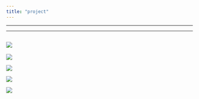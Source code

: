 ```yaml
---
title: "project"
---
```


------------------------------------------------------------------------

------------------------------------------------------------------------

## ![](images/Screenshot%202025-03-04%20162404.png)

![](images/Screenshot%202025-03-04%20162425.png)

![](images/Screenshot%202025-03-04%20162443.png)

![](images/Screenshot%202025-03-04%20162500.png)

![](images/Screenshot%202025-03-04%20162529.png)
